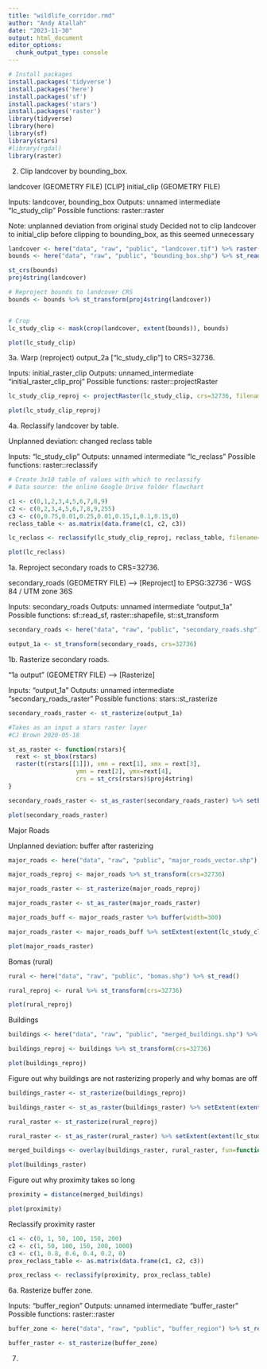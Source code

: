 ```yaml
---
title: "wildlife_corridor.rmd"
author: "Andy Atallah"
date: "2023-11-30"
output: html_document
editor_options: 
  chunk_output_type: console
---
```


```r
# Install packages
install.packages('tidyverse')
install.packages('here')
install.packages('sf')
install.packages('stars')
install.packages('raster')
library(tidyverse)
library(here)
library(sf)
library(stars)
#library(rgdal)
library(raster)
```


2. Clip landcover by bounding_box.

landcover (GEOMETRY FILE) [CLIP] initial_clip (GEOMETRY FILE)

Inputs: landcover, bounding_box
Outputs: unnamed intermediate "lc_study_clip"
Possible functions: raster::raster

Note: unplanned deviation from original study
Decided not to clip landcover to initial_clip before clipping to bounding_box, as this seemed unnecessary

```r
landcover <- here("data", "raw", "public", "landcover.tif") %>% raster()
bounds <- here("data", "raw", "public", "bounding_box.shp") %>% st_read()

st_crs(bounds)
proj4string(landcover)

# Reproject bounds to landcover CRS
bounds <- bounds %>% st_transform(proj4string(landcover))


# Crop
lc_study_clip <- mask(crop(landcover, extent(bounds)), bounds)

```

```r
plot(lc_study_clip)
```

3a. Warp (reproject) output_2a ["lc_study_clip"] to CRS=32736.


Inputs: initial_raster_clip
Outputs: unnamed_intermediate "initial_raster_clip_proj"
Possible functions: raster::projectRaster
```r

lc_study_clip_reproj <- projectRaster(lc_study_clip, crs=32736, filename="lc_study_clip_reproj")

```

```r
plot(lc_study_clip_reproj)
```

4a. Reclassify landcover by table.

Unplanned deviation: changed reclass table

Inputs: "lc_study_clip"
Outputs: unnamed intermediate "lc_reclass"
Possible functions: raster::reclassify
```r
# Create 3x10 table of values with which to reclassify
# Data source: the online Google Drive folder flowchart

c1 <- c(0,1,2,3,4,5,6,7,8,9)
c2 <- c(0,2,3,4,5,6,7,8,9,255)
c3 <- c(0,0.75,0.01,0.25,0.01,0.15,1,0.1,0.15,0)
reclass_table <- as.matrix(data.frame(c1, c2, c3))

lc_reclass <- reclassify(lc_study_clip_reproj, reclass_table, filename="lc_reclass", right=F, overwrite=T)
```

```r
plot(lc_reclass)
```


1a. Reproject secondary roads to CRS=32736.

secondary_roads (GEOMETRY FILE) --> [Reproject] to EPSG:32736 - WGS 84 / UTM zone 36S

Inputs: secondary_roads
Outputs: unnamed intermediate "output_1a"
Possible functions: sf::read_sf, raster::shapefile, st::st_transform
```r
secondary_roads <- here("data", "raw", "public", "secondary_roads.shp") %>% st_read()

output_1a <- st_transform(secondary_roads, crs=32736)
```

1b. Rasterize secondary roads.

"1a output" (GEOMETRY FILE) --> [Rasterize]

Inputs: "output_1a"
Outputs: unnamed intermediate "secondary_roads_raster"
Possible functions: stars::st_rasterize
```r
secondary_roads_raster <- st_rasterize(output_1a)

#Takes as an input a stars raster layer
#CJ Brown 2020-05-18

st_as_raster <- function(rstars){
  rext <- st_bbox(rstars)
  raster(t(rstars[[1]]), xmn = rext[1], xmx = rext[3],
                   ymn = rext[2], ymx=rext[4],
                   crs = st_crs(rstars)$proj4string)
}

secondary_roads_raster <- st_as_raster(secondary_roads_raster) %>% setExtent(extent(lc_study_clip_reproj)) %>% resample(lc_study_clip_reproj)

```

```r
plot(secondary_roads_raster)

```

Major Roads

Unplanned deviation: buffer after rasterizing

```r
major_roads <- here("data", "raw", "public", "major_roads_vector.shp") %>% st_read()

major_roads_reproj <- major_roads %>% st_transform(crs=32736)

major_roads_raster <- st_rasterize(major_roads_reproj)

major_roads_raster <- st_as_raster(major_roads_raster)

major_roads_buff <- major_roads_raster %>% buffer(width=300)

major_roads_raster <- major_roads_buff %>% setExtent(extent(lc_study_clip_reproj)) %>% resample(lc_study_clip_reproj)

```

```r
plot(major_roads_raster)

```

Bomas (rural)

```r
rural <- here("data", "raw", "public", "bomas.shp") %>% st_read()

rural_reproj <- rural %>% st_transform(crs=32736)

```

```r
plot(rural_reproj)

```

Buildings

```r
buildings <- here("data", "raw", "public", "merged_buildings.shp") %>% st_read() %>% st_as_stars()

buildings_reproj <- buildings %>% st_transform(crs=32736)

```

```r
plot(buildings_reproj)

```

Figure out why buildings are not rasterizing properly and why bomas are off

```r

buildings_raster <- st_rasterize(buildings_reproj)

buildings_raster <- st_as_raster(buildings_raster) %>% setExtent(extent(lc_study_clip_reproj)) %>% resample(lc_study_clip_reproj)

rural_raster <- st_rasterize(rural_reproj)

rural_raster <- st_as_raster(rural_raster) %>% setExtent(extent(lc_study_clip_reproj)) %>% resample(lc_study_clip_reproj)

merged_buildings <- overlay(buildings_raster, rural_raster, fun=function(x,y){return(x | y)})

```

```r
plot(buildings_raster)

```

Figure out why proximity takes so long

```r
proximity = distance(merged_buildings)

plot(proximity)

```

Reclassify proximity raster

```r
c1 <- c(0, 1, 50, 100, 150, 200)
c2 <- c(1, 50, 100, 150, 200, 1000)
c3 <- c(1, 0.8, 0.6, 0.4, 0.2, 0)
prox_reclass_table <- as.matrix(data.frame(c1, c2, c3))

prox_reclass <- reclassify(proximity, prox_reclass_table)
```



6a. Rasterize buffer zone.

Inputs: "buffer_region"
Outputs: unnamed intermediate "buffer_raster"
Possible functions: raster::raster
```r
buffer_zone <- here("data", "raw", "public", "buffer_region") %>% st_read()

buffer_raster <- st_rasterize(buffer_zone)
```






7. 






